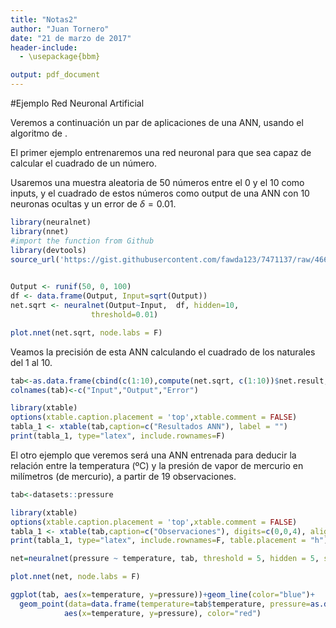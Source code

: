 ```yaml
---
title: "Notas2"
author: "Juan Tornero"
date: "21 de marzo de 2017"
header-include:
  - \usepackage{bbm} 

output: pdf_document
---
```


#Ejemplo Red Neuronal Artificial

Veremos a continuación un par de aplicaciones de una ANN, usando el algoritmo de \textit{Resilient Backpropagation}.

El primer ejemplo entrenaremos una red neuronal para que sea capaz de calcular el cuadrado de un número.

Usaremos una muestra aleatoria de 50 números entre el 0 y el 10 como inputs, y el cuadrado de estos números como output de una ANN con 10 neuronas ocultas y un error de $\delta = 0.01$.

```r

library(neuralnet)
library(nnet)
#import the function from Github
library(devtools)
source_url('https://gist.githubusercontent.com/fawda123/7471137/raw/466c1474d0a505ff044412703516c34f1a4684a5/nnet_plot_update.r')
 

Output <- runif(50, 0, 100) 
df <- data.frame(Output, Input=sqrt(Output))
net.sqrt <- neuralnet(Output~Input,  df, hidden=10, 
                  threshold=0.01)

plot.nnet(net.sqrt, node.labs = F)


```
\textit{En el gráfico se muestra un esquema de esta ANN, cuanto mayor es el peso de la conexión más oscuro es el color de la representación de esta conexión.}

Veamos la precisión de esta ANN calculando el cuadrado de los naturales del 1 al 10.

```r
tab<-as.data.frame(cbind(c(1:10),compute(net.sqrt, c(1:10))$net.result,abs(compute(net.sqrt, (1:10))$net.result-c(1:10)^2)))
colnames(tab)<-c("Input","Output","Error")

library(xtable)
options(xtable.caption.placement = 'top',xtable.comment = FALSE)
tabla_1 <- xtable(tab,caption=c("Resultados ANN"), label = "")
print(tabla_1, type="latex", include.rownames=F)
```

El otro ejemplo que veremos será una ANN entrenada para deducir la relación entre la temperatura (ºC) y la presión de vapor de mercurio en milímetros (de mercurio), a partir de 19 observaciones.

```r
tab<-datasets::pressure

library(xtable)
options(xtable.caption.placement = 'top',xtable.comment = FALSE)
tabla_1 <- xtable(tab,caption=c("Observaciones"), digits=c(0,0,4), align = rep("c",3))
print(tabla_1, type="latex", include.rownames=F, table.placement = "h")

net=neuralnet(pressure ~ temperature, tab, threshold = 5, hidden = 5, stepmax = 1000000)

plot.nnet(net, node.labs = F)

ggplot(tab, aes(x=temperature, y=pressure))+geom_line(color="blue")+
  geom_point(data=data.frame(temperature=tab$temperature, pressure=as.data.frame(net$net.result)[,1]),
            aes(x=temperature, y=pressure), color="red")


```




